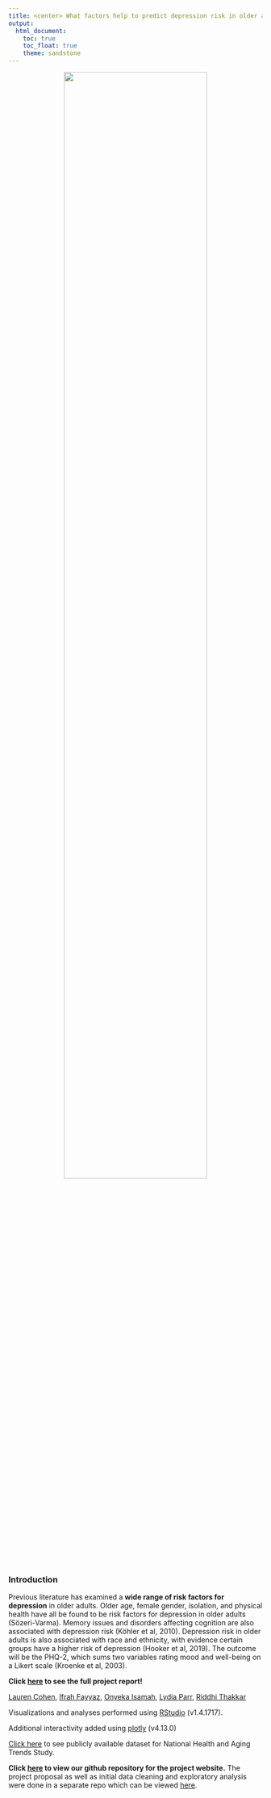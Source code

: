 ```yaml
---
title: <center> What factors help to predict depression risk in older adults? </center>
output: 
  html_document:
    toc: true
    toc_float: true
    theme: sandstone
---
```


<center>
<img src = "depression-1.jpg" style = "width: 75%"> </center> 


<br>

### Introduction

Previous literature has examined a **wide range of risk factors for depression** in
older adults. Older age, female gender, isolation, and physical health
have all be found to be risk factors for depression in older adults
(Sözeri-Varma). Memory issues and disorders affecting cognition are also
associated with depression risk (Köhler et al, 2010). Depression risk in
older adults is also associated with race and ethnicity, with evidence
certain groups have a higher risk of depression (Hooker et al, 2019).
The outcome will be the PHQ-2, which sums two variables rating mood and
well-being on a Likert scale (Kroenke et al, 2003).

**Click [here](final_report.html) to see the full project report!**

<a href="https://lccohen.github.io/"> Lauren Cohen</a>, <a href="https://ifrahf.github.io/"> Ifrah Fayyaz</a>, <a href="https://onyekv.github.io/onyekv_hw.github.io/"> Onyeka Isamah</a>, <a href="https://2148parr.github.io/"> Lydia Parr</a>, <a href="https://rt2095.github.io/"> Riddhi Thakkar</a>
</p>

<p style="text-align: center;">
Visualizations and analyses performed using <a href="https://rstudio.com">RStudio</a> (v1.4.1717). <br>

<p style="text-align: center;">
Additional interactivity added using <a href="https://plot.ly/">plotly</a> (v4.13.0)

<p style="text-align: center;">
<a href="https://www.nhats.org/researcher/nhats">Click here</a> to see publicly available dataset for National Health and Aging Trends Study.

<p style="text-align: center;">
**Click <a href="https://github.com/rt2095/depressionrisk.github.io">here</a> to view our github repository for the project website.**
The project proposal as well as initial data cleaning and exploratory analysis were done in a separate repo which can be viewed <a href="https://github.com/2148parr/p8105_final_new"> here</a>.